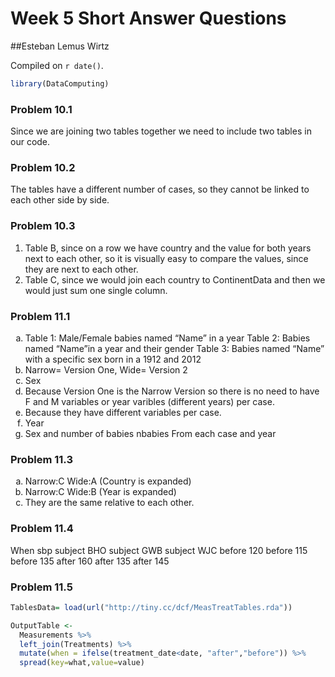# Week 5 Short Answer Questions

##Esteban Lemus Wirtz

<!-- leave this material as is -->
Compiled on `r date()`.

```r
library(DataComputing)
```

### Problem 10.1 
Since we are joining two tables together we need to include two tables in our code.

### Problem 10.2
The tables have a different number of cases, so they cannot be linked to each other side by side. 

### Problem 10.3 
1. Table B, since on a row we have country and the value for both years next to each other, so it is visually easy to compare the values, since they are next to each other.
2. Table C, since we would join each country to ContinentData and then we would just sum one single column. 

### Problem 11.1   
a) Table 1: Male/Female babies named "Name" in a year
Table 2: Babies named "Name"in a year and their gender
Table 3: Babies named "Name" with a specific sex born in a 1912 and 2012 
b) Narrow= Version One,  Wide= Version 2
c) Sex
d) Because Version One is the Narrow Version so there is no need to have F and M variables or year varibles (different years) per case.
e) Because they have different variables per case.
f) Year
g) Sex and number of babies
nbabies
From each case and year

### Problem 11.3 
a) Narrow:C Wide:A (Country is expanded)
b) Narrow:C Wide:B (Year is expanded)
c) They are the same relative to each other.

### Problem 11.4  
When       sbp
subject    BHO
subject    GWB
subject    WJC
before     120
before     115
before     135
after      160
after      135
after      145

### Problem 11.5

```r
TablesData= load(url("http://tiny.cc/dcf/MeasTreatTables.rda"))
```

```r
OutputTable <-
  Measurements %>%
  left_join(Treatments) %>%
  mutate(when = ifelse(treatment_date<date, "after","before")) %>%
  spread(key=what,value=value)
```






